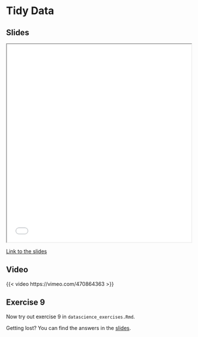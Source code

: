 # Tidy Data

## Slides

```{=html}
<iframe class="slide-deck" src="slides/slides_tidyverse.html#tidy-data" title="Tidy data" width="100%" height="540"></iframe>
```

[Link to the slides](slides/slides_tidyverse.html#tidy-data)


## Video

{{< video https://vimeo.com/470864363 >}}

## Exercise 9

Now try out exercise 9 in `datascience_exercises.Rmd`. 

::: {.callout-tip}
Getting lost? You can find the answers in the [slides](slides/slides_tidyverse.html#answer-exercise-9).
:::